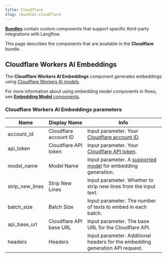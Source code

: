 ```yaml
---
title: Cloudflare
slug: /bundles-cloudflare
---
```



<Icon name="Blocks" aria-hidden="true" /> [**Bundles**](/components-bundle-components) contain custom components that support specific third-party integrations with Langflow.

This page describes the components that are available in the **Cloudflare** bundle.

## Cloudflare Workers AI Embeddings

The **Cloudflare Workers AI Embeddings** component generates embeddings using [Cloudflare Workers AI models](https://developers.cloudflare.com/workers-ai/).

For more information about using embedding model components in flows, see [**Embedding Model** components](/components-embedding-models).

### Cloudflare Workers AI Embeddings parameters


<PartialParams />

| Name | Display Name | Info |
|------|--------------|------|
| account_id | Cloudflare account ID | Input parameter. Your [Cloudflare account ID](https://developers.cloudflare.com/fundamentals/setup/find-account-and-zone-ids/#find-account-id-workers-and-pages). |
| api_token | Cloudflare API token | Input parameter. Your [Cloudflare API token](https://developers.cloudflare.com/fundamentals/api/get-started/create-token/). |
| model_name | Model Name | Input parameter. A [supported model](https://developers.cloudflare.com/workers-ai/models/#text-embeddings) for embedding generation. |
| strip_new_lines | Strip New Lines | Input parameter. Whether to strip new lines from the input text. |
| batch_size | Batch Size | Input parameter. The number of texts to embed in each batch. |
| api_base_url | Cloudflare API base URL | Input parameter. The base URL for the Cloudflare API. |
| headers | Headers | Input parameter. Additional headers for the embedding generation API request. |